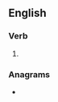 ==English==

===Verb===
{{head|en|verb form}}

# {{en-past of|rethatch}}

===Anagrams===
* {{l|en|de-thatcher}}